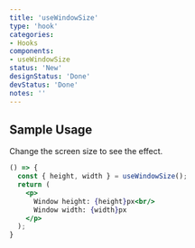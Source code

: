 ```yaml
---
title: 'useWindowSize'
type: 'hook'
categories:
- Hooks
components:
- useWindowSize
status: 'New'
designStatus: 'Done'
devStatus: 'Done'
notes: ''
---
```


## Sample Usage

<p>Change the screen size to see the effect.</p>

```jsx live
() => {
  const { height, width } = useWindowSize();
  return (
    <p>
      Window height: {height}px<br/>
      Window width: {width}px
    </p>
  );
}
```
